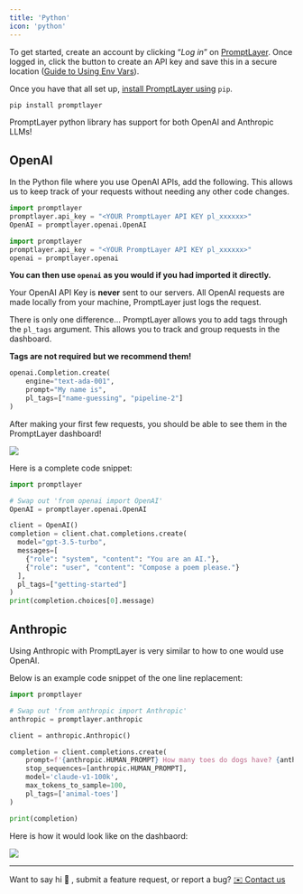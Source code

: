 ```yaml
---
title: 'Python'
icon: 'python'
---
```


To get started, create an account by clicking “*Log in*” on [PromptLayer](https://promptlayer.com/). Once logged in, click the button to create an API key and save this in a secure location ([Guide to Using Env Vars](https://towardsdatascience.com/the-quick-guide-to-using-environment-variables-in-python-d4ec9291619e)).

Once you have that all set up, [install PromptLayer using](https://pypi.org/project/promptlayer/) `pip`.

```bash
pip install promptlayer
```

PromptLayer python library has support for both OpenAI and Anthropic LLMs!

## OpenAI

In the Python file where you use OpenAI APIs, add the following. This allows us to keep track of your requests without needing any other code changes.

<CodeGroup>

```python openai >= 1.0.0
import promptlayer
promptlayer.api_key = "<YOUR PromptLayer API KEY pl_xxxxxx>"
OpenAI = promptlayer.openai.OpenAI
```

```python openai < 1.0.0
import promptlayer
promptlayer.api_key = "<YOUR PromptLayer API KEY pl_xxxxxx>"
openai = promptlayer.openai
```

</CodeGroup>

**You can then use `openai` as you would if you had imported it directly.**

<Info>Your OpenAI API Key is **never** sent to our servers. All OpenAI requests are made locally from your machine, PromptLayer just logs the request.</Info>

There is only one difference… PromptLayer allows you to add tags through the `pl_tags` argument. This allows you to track and group requests in the dashboard. 

************Tags are not required but we recommend them!************

```python
openai.Completion.create(
	engine="text-ada-001", 
	prompt="My name is", 
	pl_tags=["name-guessing", "pipeline-2"]
)
```

After making your first few requests, you should be able to see them in the PromptLayer dashboard!

<img src="/images/prompt-in-dashboard.png" />

Here is a complete code snippet:

```python
import promptlayer

# Swap out 'from openai import OpenAI'
OpenAI = promptlayer.openai.OpenAI

client = OpenAI()
completion = client.chat.completions.create(
  model="gpt-3.5-turbo",
  messages=[
    {"role": "system", "content": "You are an AI."},
    {"role": "user", "content": "Compose a poem please."}
  ],
  pl_tags=["getting-started"]
)
print(completion.choices[0].message)
```

## Anthropic

Using Anthropic with PromptLayer is very similar to how to one would use OpenAI. 

Below is an example code snippet of the one line replacement:

```python
import promptlayer

# Swap out 'from anthropic import Anthropic'
anthropic = promptlayer.anthropic

client = anthropic.Anthropic()

completion = client.completions.create(
    prompt=f'{anthropic.HUMAN_PROMPT} How many toes do dogs have? {anthropic.AI_PROMPT}',
    stop_sequences=[anthropic.HUMAN_PROMPT],
    model='claude-v1-100k',
    max_tokens_to_sample=100,
    pl_tags=['animal-toes']
)

print(completion)
```

Here is how it would look like on the dashbaord:

<img src="/images/anthropic-test1.png" />

---

Want to say hi 👋 , submit a feature request, or report a bug? [✉️ Contact us](mailto:hello@promptlayer.com)